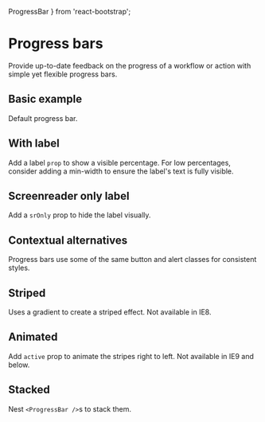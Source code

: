   ProgressBar
} from 'react-bootstrap';

# Progress bars

Provide up-to-date feedback on the progress of a workflow or action with simple yet flexible progress bars.

## Basic example

Default progress bar.

<Playground>
  <ProgressBar now={60} />
</Playground>

## With label

Add a label `prop` to show a visible percentage. For low percentages, consider adding a min-width to ensure the label's text is fully visible.

<Playground>
  <ProgressBar now={60} label="60%" />
</Playground>

## Screenreader only label

Add a `srOnly` prop to hide the label visually.

<Playground>
  <ProgressBar now={60} label="60%" srOnly />
</Playground>

## Contextual alternatives

Progress bars use some of the same button and alert classes for consistent styles.

<Playground>
  <ProgressBar bsStyle="success" now={40} />
  <ProgressBar bsStyle="info" now={20} />
  <ProgressBar bsStyle="warning" now={60} />
  <ProgressBar bsStyle="danger" now={80} />
</Playground>

## Striped

Uses a gradient to create a striped effect. Not available in IE8.

<Playground>
  <ProgressBar striped bsStyle="success" now={40} />
  <ProgressBar striped bsStyle="info" now={20} />
  <ProgressBar striped bsStyle="warning" now={60} />
  <ProgressBar striped bsStyle="danger" now={80} />
</Playground>

## Animated

Add `active` prop to animate the stripes right to left. Not available in IE9 and below.

<Playground>
  <ProgressBar active now={45} />
</Playground>

## Stacked

Nest `<ProgressBar />`s to stack them.

<Playground>
  <ProgressBar>
    <ProgressBar striped bsStyle="success" now={35} key={1} />
    <ProgressBar bsStyle="warning" now={20} key={2} />
    <ProgressBar active bsStyle="danger" now={10} key={3} />
  </ProgressBar>
</Playground>
